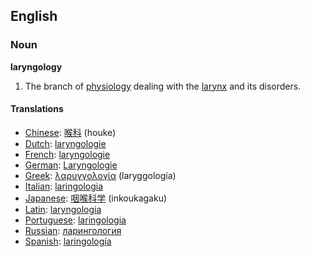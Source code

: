 ==English==

===Noun===
'''laryngology'''

#The branch of [[physiology]] dealing with the [[larynx]] and its disorders.

====Translations====
*[[Chinese]]: [[喉科]] (houke)
*[[Dutch]]: [[laryngologie]]
*[[French]]: [[laryngologie]]
*[[German]]: [[Laryngologie]]
*[[Greek]]: [[λαρυγγολογία]] (laryggología)
*[[Italian]]: [[laringologia]]
*[[Japanese]]: [[咽喉科学]] (inkoukagaku)
*[[Latin]]: [[laryngologia]]
*[[Portuguese]]: [[laringologia]]
*[[Russian]]: [[ларингология]]
*[[Spanish]]: [[laringología]]